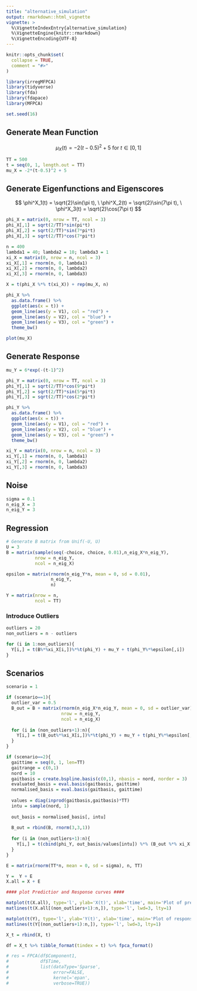 ```yaml
---
title: "alternative_simulation"
output: rmarkdown::html_vignette
vignette: >
  %\VignetteIndexEntry{alternative_simulation}
  %\VignetteEngine{knitr::rmarkdown}
  %\VignetteEncoding{UTF-8}
---
```


```r
knitr::opts_chunk$set(
  collapse = TRUE,
  comment = "#>"
)
```

```r
library(irregMFPCA)
library(tidyverse)
library(fda)
library(fdapace)
library(MFPCA)
```

```r
set.seed(16)
```

## Generate Mean Function

$$
\mu_X(t) = -2(t-0.5)^2 + 5 \text{ for }t \in [0,1]
$$

```r
TT = 500
t = seq(0, 1, length.out = TT)
mu_X = -2*(t-0.5)^2 + 5
```

## Generate Eigenfunctions and Eigenscores

$$
\phi^X_1(t) = \sqrt{2}\sin(\pi t), \ \phi^X_2(t) = \sqrt{2}\sin(7\pi t), \ \phi^X_3(t) = \sqrt{2}\cos(7\pi t) 
$$

```r
phi_X = matrix(0, nrow = TT, ncol = 3)
phi_X[,1] = sqrt(2/TT)*sin(pi*t)
phi_X[,2] = sqrt(2/TT)*sin(7*pi*t)
phi_X[,3] = sqrt(2/TT)*cos(7*pi*t)

n = 400
lambda1 = 40; lambda2 = 10; lambda3 = 1
xi_X = matrix(0, nrow = n, ncol = 3)
xi_X[,1] = rnorm(n, 0, lambda1)
xi_X[,2] = rnorm(n, 0, lambda2)
xi_X[,3] = rnorm(n, 0, lambda3)

X = t(phi_X %*% t(xi_X)) + rep(mu_X, n)

phi_X %>%
  as.data.frame() %>%
  ggplot(aes(x = t)) +
  geom_line(aes(y = V1), col = "red") +
  geom_line(aes(y = V2), col = "blue") +
  geom_line(aes(y = V3), col = "green") +
  theme_bw()

plot(mu_X)
```


## Generate Response

```r
mu_Y = 6*exp(-(t-1)^2)

phi_Y = matrix(0, nrow = TT, ncol = 3)
phi_Y[,1] = sqrt(2/TT)*cos(9*pi*t)
phi_Y[,2] = sqrt(2/TT)*sin(5*pi*t)
phi_Y[,3] = sqrt(2/TT)*cos(2*pi*t)

phi_Y %>%
  as.data.frame() %>%
  ggplot(aes(x = t)) +
  geom_line(aes(y = V1), col = "red") +
  geom_line(aes(y = V2), col = "blue") +
  geom_line(aes(y = V3), col = "green") +
  theme_bw()

xi_Y = matrix(0, nrow = n, ncol = 3)
xi_Y[,1] = rnorm(n, 0, lambda1)
xi_Y[,2] = rnorm(n, 0, lambda2)
xi_Y[,3] = rnorm(n, 0, lambda3)
```

## Noise

```r
sigma = 0.1
n_eig_X = 3
n_eig_Y = 3
```

## Regression

```r
# Generate B matrix from Unif(-U, U)
U = 3
B = matrix(sample(seq(-choice, choice, 0.01),n_eig_X*n_eig_Y),
           nrow = n_eig_Y,
           ncol = n_eig_X)

epsilon = matrix(rnorm(n_eig_Y*n, mean = 0, sd = 0.01), 
                 n_eig_Y, 
                 n)

Y = matrix(nrow = n, 
           ncol = TT)
```

### Introduce Outliers

```r
outliers = 20
non_outliers = n - outliers

for (i in 1:non_outliers){
  Y[i,] = t(B%*%xi_X[i,])%*%t(phi_Y) + mu_Y + t(phi_Y%*%epsilon[,i])
}
```

## Scenarios

```r
scenario = 1

if (scenario==1){
  outlier_var = 0.5
  B_out = B + matrix(rnorm(n_eig_X*n_eig_Y, mean = 0, sd = outlier_var),
                     nrow = n_eig_Y,
                     ncol = n_eig_X)
  
  for (i in (non_outliers+1):n){
    Y[i,] = t(B_out%*%xi_X[i,])%*%t(phi_Y) + mu_Y + t(phi_Y%*%epsilon[,i]) 
  }
}

if (scenario==2){
  gaittime = seq(0, 1, len=TT)
  gaitrange = c(0,1)
  nord = 10
  gaitbasis = create.bspline.basis(c(0,1), nbasis = nord, norder = 3)
  evaluated_basis = eval.basis(gaitbasis, gaittime)
  normalised_basis = eval.basis(gaitbasis, gaittime)
  
  values = diag(inprod(gaitbasis,gaitbasis)*TT)
  intu = sample(nord, 1)
  
  out_basis = normalised_basis[, intu]
  
  B_out = rbind(B, rnorm(3,3,1))
  
  for (i in (non_outliers+1):n){
    Y[i,] = t(cbind(phi_Y, out_basis/values[intu]) %*% (B_out %*% xi_X[i,]) + mu_Y) + t(phi_Y%*%epsilon[,i])
  }
}
```


```r
E = matrix(rnorm(TT*n, mean = 0, sd = sigma), n, TT)

Y =  Y + E
X.all = X + E
```


```r
#### plot Predictior and Response curves ####

matplot(t(X.all), type='l', ylab='X(t)', xlab='time', main='Plot of predictor curves', col=rgb(0,0,0,alpha=0.4))
matlines(t(X.all[(non_outliers+1):n,]), type='l', lwd=3, lty=1)

matplot(t(Y), type='l', ylab='Y(t)', xlab='time', main='Plot of response curves', col=rgb(0,0,0,alpha=0.6))
matlines(t(Y[(non_outliers+1):n,]), type='l', lwd=3, lty=1)
```


```r
X_t = rbind(X, t)

df = X_t %>% tibble_format(tindex = t) %>% fpca_format()
```

```r
# res = FPCA(df$Component1,
#            df$Time, 
#            list(dataType='Sparse', 
#                 error=FALSE, 
#                 kernel='epan', 
#                 verbose=TRUE))
```









